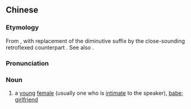 {{also|妹纸}}
==Chinese==
{{zh-forms|s=妹纸}}

===Etymology===
From {{zh-l|妹子|younger sister, young female}}, with replacement of the diminutive suffix {{zh-l|子|child, son}} by the close-sounding retroflexed counterpart {{zh-l|紙|paper}}. See also {{zh-l|孩紙|child, kid}}.

===Pronunciation===
{{zh-pron
|m=mèizhǐ
|cat=n
}}

===Noun===
{{zh-noun}}

# {{lb|zh|neologism|colloquial|jocular}} a [[young]] [[female]] (usually one who is [[intimate]] to the speaker), [[babe]]; [[girlfriend]]
